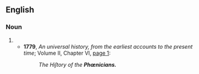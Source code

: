 {{also|Phoenicians}}

==English==

===Noun===
{{head|en|noun form}}

# {{plural of|Phœnician|lang=en}}
#* '''1779''', ''An universal history, from the earliest accounts to the present time''; Volume II, Chapter VI, [http://books.google.com/books?id=0ScIAAAAQAAJ&hl=en&pg=PA1#v=onepage&q&f=false page 1]:
#*: ''The Hiſtory of the '''Phœnicians.'''''